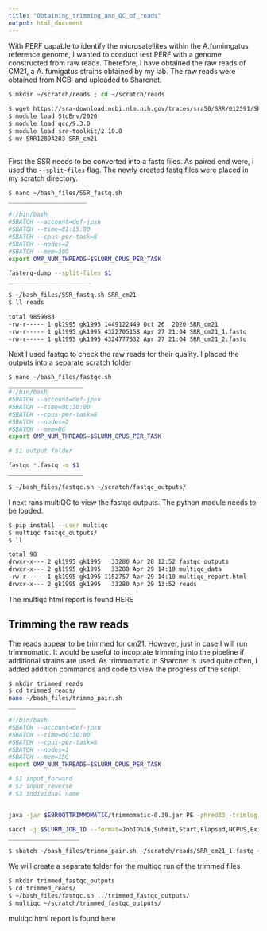 ```yaml
---
title: "Obtaining_trimming_and_QC_of_reads"
output: html_document
---
```


With PERF capable to identify the microsatellites within the A.fumimgatus reference genome, I wanted to conduct test PERF with a genome constructed from raw reads.
Therefore, I have obtained the raw reads of CM21, a A. fumigatus strains obtained by my lab. The raw reads were obtained from NCBI and uploaded to Sharcnet.

```bash
$ mkdir ~/scratch/reads ; cd ~/scratch/reads
 
$ wget https://sra-download.ncbi.nlm.nih.gov/traces/sra50/SRR/012591/SRR12894203
$ module load StdEnv/2020
$ module load gcc/9.3.0
$ module load sra-toolkit/2.10.8
$ mv SRR12894203 SRR_cm21
 
```
 
 
First the SSR needs to be converted into a fastq files. As paired end were, i used the ```--split-files``` flag. The newly created fastq files were placed in my scratch directory.

```bash

$ nano ~/bash_files/SSR_fastq.sh
______________________

#!/bin/bash
#SBATCH --account=def-jpxu
#SBATCH --time=01:15:00
#SBATCH --cpus-per-task=8
#SBATCH --nodes=2
#SBATCH --mem=30G
export OMP_NUM_THREADS=$SLURM_CPUS_PER_TASK

fasterq-dump --split-files $1
_______________________

$ ~/bash_files/SSR_fastq.sh SRR_cm21
$ ll reads

total 9859988
-rw-r----- 1 gk1995 gk1995 1449122449 Oct 26  2020 SRR_cm21
-rw-r----- 1 gk1995 gk1995 4322705158 Apr 27 21:04 SRR_cm21_1.fastq
-rw-r----- 1 gk1995 gk1995 4324777532 Apr 27 21:04 SRR_cm21_2.fastq

```

Next I used fastqc to check the raw reads for their quality. I placed the outputs into a separate scratch folder

```bash
$ nano ~/bash_files/fastqc.sh
_____________________
#!/bin/bash
#SBATCH --account=def-jpxu
#SBATCH --time=00:30:00
#SBATCH --cpus-per-task=8
#SBATCH --nodes=2
#SBATCH --mem=8G
export OMP_NUM_THREADS=$SLURM_CPUS_PER_TASK

# $1 output folder

fastqc *.fastq -o $1
_____________________

$ ~/bash_files/fastqc.sh ~/scratch/fastqc_outputs/

```

I next rans multiQC to view the fastqc outputs. The python module needs to be loaded.
```bash
$ pip install --user multiqc
$ multiqc fastqc_outputs/
$ ll

total 98
drwxr-x--- 2 gk1995 gk1995   33280 Apr 28 12:52 fastqc_outputs
drwxr-x--- 2 gk1995 gk1995   33280 Apr 29 14:10 multiqc_data
-rw-r----- 1 gk1995 gk1995 1152757 Apr 29 14:10 multiqc_report.html
drwxr-x--- 2 gk1995 gk1995   33280 Apr 29 13:52 reads
```
The multiqc html report is found HERE

## Trimming the raw reads

The reads appear to be trimmed for cm21. However, just in case I will run trimmomatic. It would be useful to incoprate trimming into the pipeline if additional strains are used. As trimmomatic in Sharcnet is used quite often, I added addition commands and code to view the progress of the script. 


```bash
$ mkdir trimmed_reads
$ cd trimmed_reads/
nano ~/bash_files/trimmo_pair.sh
___________________

#!/bin/bash
#SBATCH --account=def-jpxu
#SBATCH --time=00:30:00
#SBATCH --cpus-per-task=8
#SBATCH --nodes=1
#SBATCH --mem=15G
export OMP_NUM_THREADS=$SLURM_CPUS_PER_TASK

# $1 input_forward
# $2 input_reverse
# $3 individual name


java -jar $EBROOTTRIMMOMATIC/trimmomatic-0.39.jar PE -phred33 -trimlog logfile $1 $2 $3_output_forward_paired.fastq $3_output_forward_unpaired.fastq $3_output_reverse_paired.fastq  $3_output_reverse_unpaired.fastq  ILLUMINACLIP:TruSeq3-PE.fa:2>

sacct -j $SLURM_JOB_ID --format=JobID%16,Submit,Start,Elapsed,NCPUS,ExitCode,NodeList%8
____________________

$ sbatch ~/bash_files/trimmo_pair.sh ~/scratch/reads/SRR_cm21_1.fastq ~/scratch/reads/SRR_cm21_2.fastq cm21
```


We will create a separate folder for the multiqc run of the trimmed files

```bash
$ mkdir trimmed_fastqc_outputs
$ cd trimmed_reads/
$ ~/bash_files/fastqc.sh ../trimmed_fastqc_outputs/
$ multiqc ~/scratch/trimmed_fastqc_outputs/

```

multiqc html report is found here























